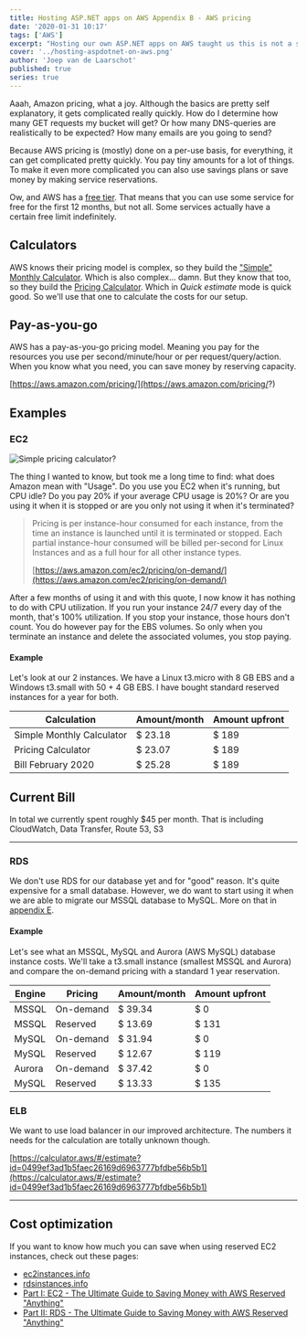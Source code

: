 ```yaml
---
title: Hosting ASP.NET apps on AWS Appendix B - AWS pricing
date: '2020-01-31 10:17'
tags: ['AWS']
excerpt: "Hosting our own ASP.NET apps on AWS taught us this is not a side project. In this appendix we show a few pricing examples an estimate of our current costs."
cover: '../hosting-aspdotnet-on-aws.png'
author: 'Joep van de Laarschot'
published: true
series: true
---
```


Aaah, Amazon pricing, what a joy. Although the basics are pretty self explanatory, it gets complicated really quickly. How do I determine how many GET requests my bucket will get? Or how many DNS-queries are realistically to be expected? How many emails are you going to send?

Because AWS pricing is (mostly) done on a per-use basis, for everything, it can get complicated pretty quickly. You pay tiny amounts for a lot of things. To make it even more complicated you can also use savings plans or save money by making service reservations.

Ow, and AWS has a [free tier](https://aws.amazon.com/free/). That means that you can use some service for free for the first 12 months, but not all. Some services actually have a certain free limit indefinitely.

## Calculators

AWS knows their pricing model is complex, so they build the ["Simple" Monthly Calculator](https://calculator.s3.amazonaws.com/index.html). Which is also complex... damn. But they know that too, so they build the [Pricing Calculator](https://calculator.aws/#/). Which in _Quick estimate_ mode is quick good. So we'll use that one to calculate the costs for our setup.

## Pay-as-you-go

AWS has a pay-as-you-go pricing model. Meaning you pay for the resources you use per second/minute/hour or per request/query/action. When you know what you need, you can save money by reserving capacity.

[https://aws.amazon.com/pricing/](https://aws.amazon.com/pricing/?)

## Examples

### EC2

![Simple pricing calculator?](appB-01.png)

The thing I wanted to know, but took me a long time to find: what does Amazon mean with "Usage". Do you use you EC2 when it's running, but CPU idle? Do you pay 20% if your average CPU usage is 20%? Or are you using it when it is stopped or are you only not using it when it's terminated?

> Pricing is per instance-hour consumed for each instance, from the time an instance is launched until it is terminated or stopped. Each partial instance-hour consumed will be billed per-second for Linux Instances and as a full hour for all other instance types.
> 
> [https://aws.amazon.com/ec2/pricing/on-demand/](https://aws.amazon.com/ec2/pricing/on-demand/)

After a few months of using it and with this quote, I now know it has nothing to do with CPU utilization. If you run your instance 24/7 every day of the month, that's 100% utilization. If you stop your instance, those hours don't count. You do however pay for the EBS volumes. So only when you terminate an instance and delete the associated volumes, you stop paying.

#### Example

Let's look at our 2 instances. We have a Linux t3.micro with 8 GB EBS and a Windows t3.small with 50 + 4 GB EBS. I have bought standard reserved instances for a year for both.

<div class='col-md-10 col-lg-8 mx-auto'>
    <table class="table table-striped">
        <thead>
            <tr>
                <th scope="col">Calculation</th>
                <th scope="col">Amount/month</th>
                <th scope="col">Amount upfront</th>
            </tr>
        </thead>
        <tbody>
            <tr>
                <td><NewTabLink href='https://calculator.s3.amazonaws.com/index.html#r=FRA&s=EC2&key=files/calc-49511952b7f4aeea9161b234d5f4eabe88849546&v=ver20200219tB'>Simple Monthly Calculator</NewTabLink></td>
                <td>$ 23.18</td>
                <td>$ 189</td>
            </tr>
            <tr>
                <td><NewTabLink href='https://calculator.aws/#/estimate?id=7ca4c8f8e24df3f979eeb2d9d266e42640694a1a'>Pricing Calculator</NewTabLink></td>
                <td>$ 23.07</td>
                <td>$ 189</td>
            </tr>
            <tr>
                <td>Bill February 2020</td>
                <td>$ 25.28</td>
                <td>$ 189</td>
            </tr>
        </tbody>
    </table>
</div>

## Current Bill

In total we currently spent roughly $45 per month. That is including CloudWatch, Data Transfer, Route 53, S3

* * *

### RDS

We don't use RDS for our database yet and for "good" reason. It's quite expensive for a small database. However, we do want to start using it when we are able to migrate our MSSQL database to MySQL. More on that in [appendix E](../hosting-asp-net-apps-on-aws-appendix-e-improved-architectures/).

#### Example

Let's see what an MSSQL, MySQL and Aurora (AWS MySQL) database instance costs. We'll take a t3.small instance (smallest MSSQL and Aurora) and compare the on-demand pricing with a standard 1 year reservation.

<div class='col-md-10 col-lg-8 mx-auto'>
    <table class="table table-striped">
        <thead>
            <tr>
                <th scope="col">Engine</th>
                <th scope="col">Pricing</th>
                <th scope="col">Amount/month</th>
                <th scope="col">Amount upfront</th>
            </tr>
        </thead>
        <tbody>
            <tr>
                <td><NewTabLink href='https://calculator.s3.amazonaws.com/index.html#r=FRA&s=RDS&key=files/calc-31595d720a1c435e8f11bee28f0cd4572f2251ef&v=ver20200219tB'>MSSQL</NewTabLink></td>
                <td>On-demand</td>
                <td>$ 39.34</td>
                <td>$ 0</td>
            </tr>
            <tr>
                <td>MSSQL</td>
                <td>Reserved</td>
                <td>$ 13.69</td>
                <td>$ 131</td>
            </tr>
            <tr>
                <td><NewTabLink href='https://calculator.aws/#/estimate?id=2f153c975cdc5184894f5ad166cafabf17bbdcaa'>MySQL</NewTabLink></td>
                <td>On-demand</td>
                <td>$ 31.94</td>
                <td>$ 0</td>
            </tr>
            <tr>
                <td>MySQL</td>
                <td>Reserved</td>
                <td>$ 12.67</td>
                <td>$ 119</td>
            </tr>
            <tr>
                <td><NewTabLink href='https://calculator.aws/#/estimate?id=2f153c975cdc5184894f5ad166cafabf17bbdcaa'>Aurora</NewTabLink></td>
                <td>On-demand</td>
                <td>$ 37.42</td>
                <td>$ 0</td>
            </tr>
            <tr>
                <td>MySQL</td>
                <td>Reserved</td>
                <td>$ 13.33</td>
                <td>$ 135</td>
            </tr>
        </tbody>
    </table>
</div>

### ELB

We want to use load balancer in our improved architecture. The numbers it needs for the calculation are totally unknown though.

[https://calculator.aws/#/estimate?id=0499ef3ad1b5faec26169d6963777bfdbe56b5b1](https://calculator.aws/#/estimate?id=0499ef3ad1b5faec26169d6963777bfdbe56b5b1)

* * *

## Cost optimization

If you want to know how much you can save when using reserved EC2 instances, check out these pages:

- [ec2instances.info](https://www.ec2instances.info/)
- [rdsinstances.info](http://rdsinstances.info/)
- [Part I: EC2 - The Ultimate Guide to Saving Money with AWS Reserved "Anything"](https://www.concurrencylabs.com/blog/guide-to-ec2-reserved/)
- [Part II: RDS - The Ultimate Guide to Saving Money with AWS Reserved "Anything"](https://www.concurrencylabs.com/blog/guide-to-rds-reserved/)
